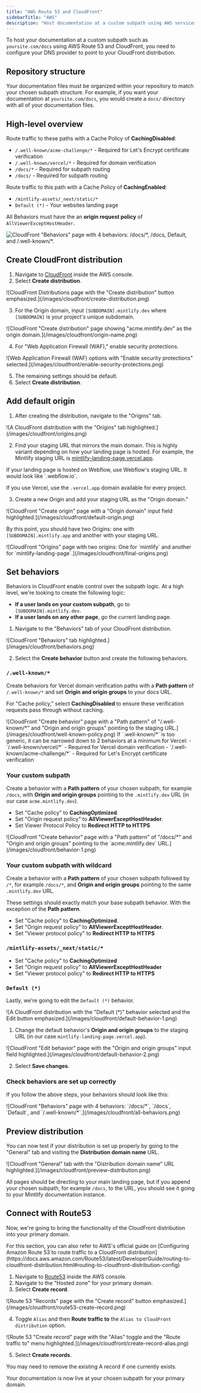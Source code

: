 ```yaml
---
title: "AWS Route 53 and CloudFront"
sidebarTitle: "AWS"
description: "Host documentation at a custom subpath using AWS services"
---
```



To host your documentation at a custom subpath such as `yoursite.com/docs` using AWS Route 53 and CloudFront, you need to configure your DNS provider to point to your CloudFront distribution.

## Repository structure

Your documentation files must be organized within your repository to match your chosen subpath structure. For example, if you want your documentation at `yoursite.com/docs`, you would create a `docs/` directory with all of your documentation files.

## High-level overview

Route traffic to these paths with a Cache Policy of **CachingDisabled**:

- `/.well-known/acme-challenge/*` - Required for Let's Encrypt certificate verification
- `/.well-known/vercel/*` - Required for domain verification
- `/docs/*` - Required for subpath routing
- `/docs/` - Required for subpath routing

Route traffic to this path with a Cache Policy of **CachingEnabled**:

- `/mintlify-assets/_next/static/*`
- `Default (*)`	- Your websites landing page

All Behaviors must have the an **origin request policy** of `AllViewerExceptHostHeader`.

![CloudFront "Behaviors" page with 4 behaviors: `/docs/*`, `/docs`, `Default`, and `/.well-known/*`.](/images/cloudfront/all-behaviors.png)

## Create CloudFront distribution

1. Navigate to [CloudFront](https://aws.amazon.com/cloudfront) inside the AWS console.
2. Select **Create distribution**.

  <Frame>
    ![CloudFront Distributions page with the "Create distribution" button emphasized.](/images/cloudfront/create-distribution.png)
  </Frame>

3. For the Origin domain, input `[SUBDOMAIN].mintlify.dev` where `[SUBDOMAIN]` is your project's unique subdomain.

  <Frame>
    ![CloudFront "Create distribution" page showing "acme.mintlify.dev" as the origin domain.](/images/cloudfront/origin-name.png)
  </Frame>

4. For "Web Application Firewall (WAF)," enable security protections.

  <Frame>
    ![Web Application Firewall (WAF) options with "Enable security protections" selected.](/images/cloudfront/enable-security-protections.png)
  </Frame>

5. The remaining settings should be default.
6. Select **Create distribution**.

## Add default origin

1. After creating the distribution, navigate to the "Origins" tab.

  <Frame>
    ![A CloudFront distribution with the "Origins" tab highlighted.](/images/cloudfront/origins.png)
  </Frame>

2. Find your staging URL that mirrors the main domain. This is highly variant depending on how your landing page is hosted. For example, the Mintlify staging URL is [mintlify-landing-page.vercel.app](https://mintlify-landing-page.vercel.app).

<Info>
  If your landing page is hosted on Webflow, use Webflow's staging URL. It would look like `.webflow.io`.

  If you use Vercel, use the `.vercel.app` domain available for every project.
</Info>

3. Create a new Origin and add your staging URL as the "Origin domain."

  <Frame>
    ![CloudFront "Create origin" page with a "Origin domain" input field highlighted.](/images/cloudfront/default-origin.png)
  </Frame>

By this point, you should have two Origins: one with `[SUBDOMAIN].mintlify.app` and another with your staging URL.

<Frame>
  ![CloudFront "Origins" page with two origins: One for `mintlify` and another for `mintlify-landing-page`.](/images/cloudfront/final-origins.png)
</Frame>

## Set behaviors

Behaviors in CloudFront enable control over the subpath logic. At a high level, we're looking to create the following logic:

- **If a user lands on your custom subpath**, go to `[SUBDOMAIN].mintlify.dev`.
- **If a user lands on any other page**, go the current landing page.

1. Navigate to the "Behaviors" tab of your CloudFront distribution.

<Frame>
	![CloudFront "Behaviors" tab highlighted.](/images/cloudfront/behaviors.png)
</Frame>

2. Select the **Create behavior** button and create the following behaviors.

### `/.well-known/*`

Create behaviors for Vercel domain verification paths with a **Path pattern** of `/.well-known/*` and set **Origin and origin groups** to your docs URL.

For "Cache policy," select **CachingDisabled** to ensure these verification requests pass through without caching.

<Frame>
  ![CloudFront "Create behavior" page with a "Path pattern" of "/.well-known/*" and "Origin and origin groups" pointing to the staging URL.](/images/cloudfront/well-known-policy.png)
</Frame>

<Info>
If `.well-known/*` is too generic, it can be narrowed down to 2 behaviors at a minimum for Vercel:
  - `/.well-known/vercel/*` - Required for Vercel domain verification
  - `/.well-known/acme-challenge/*` - Required for Let's Encrypt certificate verification
</Info>

### Your custom subpath

Create a behavior with a **Path pattern** of your chosen subpath, for example `/docs`, with **Origin and origin groups** pointing to the `.mintlify.dev` URL (in our case `acme.mintlify.dev`).

- Set "Cache policy" to **CachingOptimized**.
- Set "Origin request policy" to **AllViewerExceptHostHeader**.
- Set Viewer Protocol Policy to **Redirect HTTP to HTTPS**

<Frame>
  ![CloudFront "Create behavior" page with a "Path pattern" of "/docs/*" and "Origin and origin groups" pointing to the `acme.mintlify.dev` URL.](/images/cloudfront/behavior-1.png)
</Frame>

### Your custom subpath with wildcard

Create a behavior with a **Path pattern** of your chosen subpath followed by `/*`, for example `/docs/*`, and **Origin and origin groups** pointing to the same `.mintlify.dev` URL.

These settings should exactly match your base subpath behavior. With the exception of the **Path pattern**.

- Set "Cache policy" to **CachingOptimized**.
- Set "Origin request policy" to **AllViewerExceptHostHeader**.
- Set "Viewer protocol policy" to **Redirect HTTP to HTTPS**

### `/mintlify-assets/_next/static/*`

 - Set "Cache policy" to **CachingOptimized**
 - Set "Origin request policy" to **AllViewerExceptHostHeader**
 - Set "Viewer protocol policy" to **Redirect HTTP to HTTPS**

### `Default (*)`

Lastly, we're going to edit the `Default (*)` behavior.

<Frame>
  ![A CloudFront distribution with the "Default (*)" behavior selected and the Edit button emphasized.](/images/cloudfront/default-behavior-1.png)
</Frame>

1. Change the default behavior's **Origin and origin groups** to the staging URL (in our case `mintlify-landing-page.vercel.app`).

<Frame>
  ![CloudFront "Edit behavior" page with the "Origin and origin groups" input field highlighted.](/images/cloudfront/default-behavior-2.png)
</Frame>

2. Select **Save changes**.

### Check behaviors are set up correctly

If you follow the above steps, your behaviors should look like this:

<Frame>
  ![CloudFront "Behaviors" page with 4 behaviors: `/docs/*`, `/docs`, `Default`, and `/.well-known/*`.](/images/cloudfront/all-behaviors.png)
</Frame>

## Preview distribution

You can now test if your distribution is set up properly by going to the "General" tab and visiting the **Distribution domain name** URL.

<Frame>
  ![CloudFront "General" tab with the "Distribution domain name" URL highlighted.](/images/cloudfront/preview-distribution.png)
</Frame>

All pages should be directing to your main landing page, but if you append your chosen subpath, for example `/docs`, to the URL, you should see it going to your Mintlify documentation instance.

## Connect with Route53

Now, we're going to bring the functionality of the CloudFront distribution into your primary domain.

<Note>
  For this section, you can also refer to AWS's official guide on [Configuring
  Amazon Route 53 to route traffic to a CloudFront
  distribution](https://docs.aws.amazon.com/Route53/latest/DeveloperGuide/routing-to-cloudfront-distribution.html#routing-to-cloudfront-distribution-config)
</Note>

1. Navigate to [Route53](https://aws.amazon.com/route53) inside the AWS console.
2. Navigate to the "Hosted zone" for your primary domain.
3. Select **Create record**.

<Frame>
  ![Route 53 "Records" page with the "Create record" button emphasized.](/images/cloudfront/route53-create-record.png)
</Frame>

4. Toggle `Alias` and then **Route traffic to** the `Alias to CloudFront distribution` option.

<Frame>
  ![Route 53 "Create record" page with the "Alias" toggle and the "Route traffic to" menu highlighted.](/images/cloudfront/create-record-alias.png)
</Frame>

5. Select **Create records**.

<Note>
  You may need to remove the existing A record if one currently exists.
</Note>

Your documentation is now live at your chosen subpath for your primary domain.

<Propagating />
